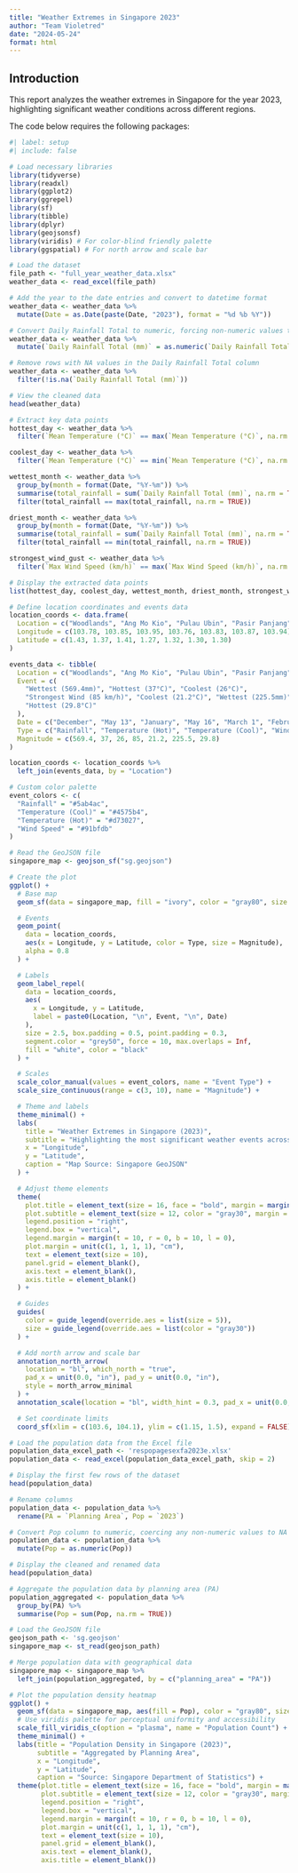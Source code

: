 ```yaml
---
title: "Weather Extremes in Singapore 2023"
author: "Team Violetred"
date: "2024-05-24"
format: html
---
```


## Introduction
This report analyzes the weather extremes in Singapore for the year 2023, highlighting significant weather conditions across different regions. 

The code below requires the following packages:

```r
#| label: setup
#| include: false

# Load necessary libraries
library(tidyverse)
library(readxl)
library(ggplot2)
library(ggrepel)
library(sf)
library(tibble)
library(dplyr)
library(geojsonsf)
library(viridis) # For color-blind friendly palette
library(ggspatial) # For north arrow and scale bar
```

```r
# Load the dataset
file_path <- "full_year_weather_data.xlsx"
weather_data <- read_excel(file_path)
```

```r
# Add the year to the date entries and convert to datetime format
weather_data <- weather_data %>%
  mutate(Date = as.Date(paste(Date, "2023"), format = "%d %b %Y"))

# Convert Daily Rainfall Total to numeric, forcing non-numeric values to NA
weather_data <- weather_data %>%
  mutate(`Daily Rainfall Total (mm)` = as.numeric(`Daily Rainfall Total (mm)`))

# Remove rows with NA values in the Daily Rainfall Total column
weather_data <- weather_data %>%
  filter(!is.na(`Daily Rainfall Total (mm)`))
```

```r
# View the cleaned data
head(weather_data)
```

```r
# Extract key data points
hottest_day <- weather_data %>%
  filter(`Mean Temperature (°C)` == max(`Mean Temperature (°C)`, na.rm = TRUE))

coolest_day <- weather_data %>%
  filter(`Mean Temperature (°C)` == min(`Mean Temperature (°C)`, na.rm = TRUE))

wettest_month <- weather_data %>%
  group_by(month = format(Date, "%Y-%m")) %>%
  summarise(total_rainfall = sum(`Daily Rainfall Total (mm)`, na.rm = TRUE)) %>%
  filter(total_rainfall == max(total_rainfall, na.rm = TRUE))

driest_month <- weather_data %>%
  group_by(month = format(Date, "%Y-%m")) %>%
  summarise(total_rainfall = sum(`Daily Rainfall Total (mm)`, na.rm = TRUE)) %>%
  filter(total_rainfall == min(total_rainfall, na.rm = TRUE))

strongest_wind_gust <- weather_data %>%
  filter(`Max Wind Speed (km/h)` == max(`Max Wind Speed (km/h)`, na.rm = TRUE))

# Display the extracted data points
list(hottest_day, coolest_day, wettest_month, driest_month, strongest_wind_gust)
```

```r
# Define location coordinates and events data
location_coords <- data.frame(
  Location = c("Woodlands", "Ang Mo Kio", "Pulau Ubin", "Pasir Panjang", "Newton", "Kallang", "East Coast Parkway"),
  Longitude = c(103.78, 103.85, 103.95, 103.76, 103.83, 103.87, 103.94),
  Latitude = c(1.43, 1.37, 1.41, 1.27, 1.32, 1.30, 1.30)
)

events_data <- tibble(
  Location = c("Woodlands", "Ang Mo Kio", "Pulau Ubin", "Pasir Panjang", "Newton", "Kallang", "East Coast Parkway"),
  Event = c(
    "Wettest (569.4mm)", "Hottest (37°C)", "Coolest (26°C)",
    "Strongest Wind (85 km/h)", "Coolest (21.2°C)", "Wettest (225.5mm)",
    "Hottest (29.8°C)"
  ),
  Date = c("December", "May 13", "January", "May 16", "March 1", "February 28", "May"),
  Type = c("Rainfall", "Temperature (Hot)", "Temperature (Cool)", "Wind Speed", "Temperature (Cool)", "Rainfall", "Temperature (Hot)"),
  Magnitude = c(569.4, 37, 26, 85, 21.2, 225.5, 29.8)
)

location_coords <- location_coords %>%
  left_join(events_data, by = "Location")

# Custom color palette
event_colors <- c(
  "Rainfall" = "#5ab4ac",
  "Temperature (Cool)" = "#4575b4",
  "Temperature (Hot)" = "#d73027",
  "Wind Speed" = "#91bfdb"
)

# Read the GeoJSON file
singapore_map <- geojson_sf("sg.geojson")

# Create the plot
ggplot() +
  # Base map
  geom_sf(data = singapore_map, fill = "ivory", color = "gray80", size = 0.2) +

  # Events
  geom_point(
    data = location_coords,
    aes(x = Longitude, y = Latitude, color = Type, size = Magnitude),
    alpha = 0.8
  ) +

  # Labels
  geom_label_repel(
    data = location_coords,
    aes(
      x = Longitude, y = Latitude,
      label = paste0(Location, "\n", Event, "\n", Date)
    ),
    size = 2.5, box.padding = 0.5, point.padding = 0.3,
    segment.color = "grey50", force = 10, max.overlaps = Inf,
    fill = "white", color = "black"
  ) +

  # Scales
  scale_color_manual(values = event_colors, name = "Event Type") +
  scale_size_continuous(range = c(3, 10), name = "Magnitude") +

  # Theme and labels
  theme_minimal() +
  labs(
    title = "Weather Extremes in Singapore (2023)",
    subtitle = "Highlighting the most significant weather events across different locations",
    x = "Longitude",
    y = "Latitude",
    caption = "Map Source: Singapore GeoJSON"
  ) +

  # Adjust theme elements
  theme(
    plot.title = element_text(size = 16, face = "bold", margin = margin(b = 10)),
    plot.subtitle = element_text(size = 12, color = "gray30", margin = margin(b = 20)),
    legend.position = "right",
    legend.box = "vertical",
    legend.margin = margin(t = 10, r = 0, b = 10, l = 0),
    plot.margin = unit(c(1, 1, 1, 1), "cm"),
    text = element_text(size = 10),
    panel.grid = element_blank(),
    axis.text = element_blank(),
    axis.title = element_blank()
  ) +

  # Guides
  guides(
    color = guide_legend(override.aes = list(size = 5)),
    size = guide_legend(override.aes = list(color = "gray30"))
  ) +

  # Add north arrow and scale bar
  annotation_north_arrow(
    location = "bl", which_north = "true",
    pad_x = unit(0.0, "in"), pad_y = unit(0.0, "in"),
    style = north_arrow_minimal
  ) +
  annotation_scale(location = "bl", width_hint = 0.3, pad_x = unit(0.0, "in"), pad_y = unit(0.0, "in")) +

  # Set coordinate limits
  coord_sf(xlim = c(103.6, 104.1), ylim = c(1.15, 1.5), expand = FALSE)
```

```r
# Load the population data from the Excel file
population_data_excel_path <- 'respopagesexfa2023e.xlsx'
population_data <- read_excel(population_data_excel_path, skip = 2)

# Display the first few rows of the dataset
head(population_data)

# Rename columns
population_data <- population_data %>%
  rename(PA = `Planning Area`, Pop = `2023`)

# Convert Pop column to numeric, coercing any non-numeric values to NA
population_data <- population_data %>%
  mutate(Pop = as.numeric(Pop))

# Display the cleaned and renamed data
head(population_data)

# Aggregate the population data by planning area (PA)
population_aggregated <- population_data %>%
  group_by(PA) %>%
  summarise(Pop = sum(Pop, na.rm = TRUE))
```

```r
# Load the GeoJSON file
geojson_path <- 'sg.geojson'
singapore_map <- st_read(geojson_path)

# Merge population data with geographical data
singapore_map <- singapore_map %>%
  left_join(population_aggregated, by = c("planning_area" = "PA"))

# Plot the population density heatmap
ggplot() +
  geom_sf(data = singapore_map, aes(fill = Pop), color = "gray80", size = 0.2) +
  # Use viridis palette for perceptual uniformity and accessibility
  scale_fill_viridis_c(option = "plasma", name = "Population Count") +
  theme_minimal() +
  labs(title = "Population Density in Singapore (2023)",
       subtitle = "Aggregated by Planning Area",
       x = "Longitude",
       y = "Latitude",
       caption = "Source: Singapore Department of Statistics") +
  theme(plot.title = element_text(size = 16, face = "bold", margin = margin(b = 10)),
        plot.subtitle = element_text(size = 12, color = "gray30", margin = margin(b = 20)),
        legend.position = "right",
        legend.box = "vertical",
        legend.margin = margin(t = 10, r = 0, b = 10, l = 0),
        plot.margin = unit(c(1, 1, 1, 1), "cm"),
        text = element_text(size = 10),
        panel.grid = element_blank(),
        axis.text = element_blank(),
        axis.title = element_blank())
```

